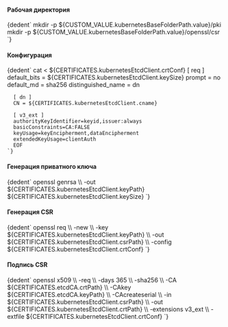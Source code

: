 


<h4>Рабочая директория</h4>
<CodeBlock language="bash">
    {dedent`
        mkdir -p ${CUSTOM_VALUE.kubernetesBaseFolderPath.value}/pki
        mkdir -p ${CUSTOM_VALUE.kubernetesBaseFolderPath.value}/openssl/csr
    `}
</CodeBlock>

<h4>Конфигурация</h4>
<CodeBlock language="bash">
    {dedent`
      cat <<EOF > ${CERTIFICATES.kubernetesEtcdClient.crtConf}
      [ req ]
      default_bits        = ${CERTIFICATES.kubernetesEtcdClient.keySize}
      prompt              = no
      default_md          = sha256
      distinguished_name  = dn

      [ dn ]
      CN = ${CERTIFICATES.kubernetesEtcdClient.cname}

      [ v3_ext ]
      authorityKeyIdentifier=keyid,issuer:always
      basicConstraints=CA:FALSE
      keyUsage=keyEncipherment,dataEncipherment
      extendedKeyUsage=clientAuth
      EOF
    `}
</CodeBlock>

<h4>Генерация приватного ключа</h4>
<CodeBlock language="bash">
  {dedent`
    openssl genrsa \\
      -out ${CERTIFICATES.kubernetesEtcdClient.keyPath} ${CERTIFICATES.kubernetesEtcdClient.keySize}
  `}
</CodeBlock>

<h4>Генерация CSR</h4>
<CodeBlock language="bash">
  {dedent`
    openssl req \\
      -new \\
      -key    ${CERTIFICATES.kubernetesEtcdClient.keyPath} \\
      -out    ${CERTIFICATES.kubernetesEtcdClient.csrPath} \\
      -config ${CERTIFICATES.kubernetesEtcdClient.crtConf}
  `}
</CodeBlock>

<h4>Подпись CSR</h4>
<CodeBlock language="bash">
  {dedent`
    openssl x509 \\
      -req \\
      -days 365 \\
      -sha256 \\
      -CA ${CERTIFICATES.etcdCA.crtPath} \\
      -CAkey ${CERTIFICATES.etcdCA.keyPath} \\
      -CAcreateserial \\
      -in ${CERTIFICATES.kubernetesEtcdClient.csrPath} \\
      -out ${CERTIFICATES.kubernetesEtcdClient.crtPath} \\
      -extensions v3_ext \\
      -extfile ${CERTIFICATES.kubernetesEtcdClient.crtConf}
  `}
</CodeBlock>

